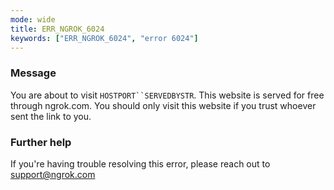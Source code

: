 ```yaml
---
mode: wide
title: ERR_NGROK_6024
keywords: ["ERR_NGROK_6024", "error 6024"]
---
```



### Message

You are about to visit `HOSTPORT``SERVEDBYSTR`. This website is served for free through ngrok.com. You should only visit this website if you trust whoever sent the link to you.

<ErrorDetails />

### Further help

If you're having trouble resolving this error, please reach out to [support@ngrok.com](mailto:support@ngrok.com?subject=Help%20with%20ERR_NGROK_6024)
